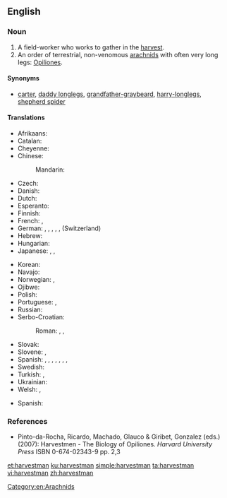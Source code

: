 ==English==

===Noun===
{{wikipedia}}
{{en-noun|harvestmen}}

# A field-worker who works to gather in the [[harvest]].
# An order of terrestrial, non-venomous [[arachnid]]s with often very long legs: [[Opiliones]].

====Synonyms====
* [[carter]], [[daddy longlegs]], [[grandfather-graybeard]], [[harry-longlegs]], [[shepherd spider]]

====Translations====
{{trans-top|arachnid}}
* Afrikaans: {{t|af|hooiwa}}
* Catalan: {{t|ca|frare}}
* Cheyenne: {{t|chy|tó'êseóhtavé'ho'e}}
* Chinese:
*: Mandarin: {{t|cmn|盲蛛|tr=mángzhū|sc=Hani}}
* Czech: {{t|cs|sekáči}}
* Danish: {{t|da|mejere}}
* Dutch: {{t+|nl|hooiwagen}}
* Esperanto: {{t|eo|opilio}}
* Finnish: {{t|fi|lukki}}
* French: {{t+|fr|faucheur|m}}, {{t+|fr|faucheux}}
* German: {{t|de|Afterspinne|f}}, {{t|de|Kanker|m}}, {{t|de|Schneckenkanker|m}}, {{t+|de|Schneider|m}}, {{t+|de|Weberknecht|m}}, {{t+|de|Zimmermann|m}} (Switzerland)
* Hebrew: {{t|he|קוצר|m|tr=kotsér|sc=Hebr}}
* Hungarian: {{t+|hu|kaszáspók}}
* Japanese: {{t|ja|盲蜘蛛|tr=めくらぐも, mekuragumo|sc=Jpan}}, {{t|ja|座頭虫|tr=ざとうむし, zatōmushi|sc=Jpan}}, {{t|ja|足長おじさん|tr=あしながおじさん, ashinaga ojisan|sc=Jpan}}
{{trans-mid}}
* Korean: {{t|ko|장님거미|tr=jangnimkeomi|sc=Kore}}
* Navajo: {{t|nv|naʼashjéʼii jáádnézí}}
* Norwegian: {{t|no|langbein}}, {{t|no|vevkjerringer}}
* Ojibwe: {{t|oj|eyebig}}
* Polish: {{t+|pl|kosarz|m}}
* Portuguese: {{t|pt|opilião|m}}, {{t|pt|aranhiço|m}}
* Russian: {{t+|ru|сеноко́сец|m|tr=senokósec}}
* Serbo-Croatian:
*: Roman: {{t|sh|putnik|m}}, {{t|sh|pauk kosac|m}}, {{t|sh|kosac|m}}
* Slovak: {{t|sk|kosec|m}}
* Slovene: {{t+|sl|matija|f}}, {{t+|sl|suha južina|f}}
* Spanish: {{t|es|segador|m}}, {{t|es|opilón|m}}, {{t|es|agostero|m}}, {{t|es|araña patona|f}}, {{t|es|pinacates}}, {{t|es|falangio|m}}, {{t+|es|chichina|f}}, {{t|es|chinchina|f}}
* Swedish: {{t|sv|lockespindel|c}}
* Turkish: {{t+|tr|müjdeci}}, {{t|tr|mücdeci}}
* Ukrainian: {{t|uk|коса́рик|m|tr=kosáryk}}
* Welsh: {{t|cy|medelwr}}, {{t|cy|teiliwr}}
{{trans-bottom}}

{{checktrans-top}}
* Spanish: {{t-check|es|pedro|m}}
{{trans-bottom}}

===References===
* Pinto-da-Rocha, Ricardo, Machado, Glauco & Giribet, Gonzalez (eds.) (2007): Harvestmen - The Biology of Opiliones. ''Harvard University Press'' ISBN 0-674-02343-9 pp. 2,3

[[Category:en:Arachnids]]

[[et:harvestman]]
[[ku:harvestman]]
[[simple:harvestman]]
[[ta:harvestman]]
[[vi:harvestman]]
[[zh:harvestman]]